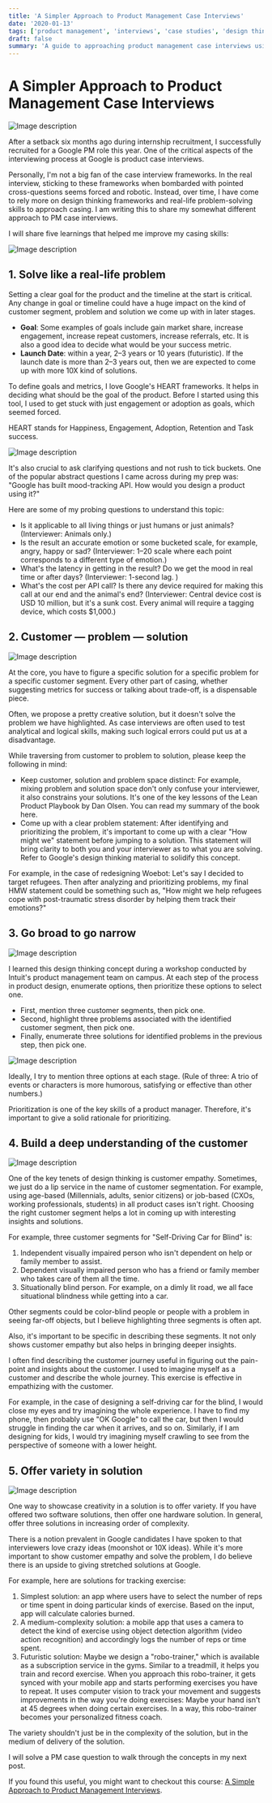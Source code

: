 ```yaml
---
title: 'A Simpler Approach to Product Management Case Interviews'
date: '2020-01-13'
tags: ['product management', 'interviews', 'case studies', 'design thinking']
draft: false
summary: 'A guide to approaching product management case interviews using design thinking frameworks and real-life problem-solving skills, based on personal experience recruiting for a Google PM role.'
---
```


# A Simpler Approach to Product Management Case Interviews

![Image description](/static/images/1__zMIz1qgX3hIZtduiTYsSA.webp)

After a setback six months ago during internship recruitment, I successfully recruited for a Google PM role this year. One of the critical aspects of the interviewing process at Google is product case interviews.

Personally, I'm not a big fan of the case interview frameworks. In the real interview, sticking to these frameworks when bombarded with pointed cross-questions seems forced and robotic. Instead, over time, I have come to rely more on design thinking frameworks and real-life problem-solving skills to approach casing. I am writing this to share my somewhat different approach to PM case interviews.

I will share five learnings that helped me improve my casing skills:

![Image description](/static/images/2.webp)

## 1. Solve like a real-life problem

Setting a clear goal for the product and the timeline at the start is critical. Any change in goal or timeline could have a huge impact on the kind of customer segment, problem and solution we come up with in later stages.

- **Goal**: Some examples of goals include gain market share, increase engagement, increase repeat customers, increase referrals, etc. It is also a good idea to decide what would be your success metric.
- **Launch Date**: within a year, 2–3 years or 10 years (futuristic). If the launch date is more than 2–3 years out, then we are expected to come up with more 10X kind of solutions.

To define goals and metrics, I love Google's HEART frameworks. It helps in deciding what should be the goal of the product. Before I started using this tool, I used to get stuck with just engagement or adoption as goals, which seemed forced.

HEART stands for Happiness, Engagement, Adoption, Retention and Task success.

![Image description](/static/images/3.webp)

It's also crucial to ask clarifying questions and not rush to tick buckets. One of the popular abstract questions I came across during my prep was: "Google has built mood-tracking API. How would you design a product using it?"

Here are some of my probing questions to understand this topic:

- Is it applicable to all living things or just humans or just animals? (Interviewer: Animals only.)
- Is the result an accurate emotion or some bucketed scale, for example, angry, happy or sad? (Interviewer: 1–20 scale where each point corresponds to a different type of emotion.)
- What's the latency in getting in the result? Do we get the mood in real time or after days? (Interviewer: 1-second lag. )
- What's the cost per API call? Is there any device required for making this call at our end and the animal's end? (Interviewer: Central device cost is USD 10 million, but it's a sunk cost. Every animal will require a tagging device, which costs $1,000.)

## 2. Customer — problem — solution

![Image description](/static/images/4.webp)

At the core, you have to figure a specific solution for a specific problem for a specific customer segment. Every other part of casing, whether suggesting metrics for success or talking about trade-off, is a dispensable piece.

Often, we propose a pretty creative solution, but it doesn't solve the problem we have highlighted. As case interviews are often used to test analytical and logical skills, making such logical errors could put us at a disadvantage.

While traversing from customer to problem to solution, please keep the following in mind:

- Keep customer, solution and problem space distinct: For example, mixing problem and solution space don't only confuse your interviewer, it also constrains your solutions. It's one of the key lessons of the Lean Product Playbook by Dan Olsen. You can read my summary of the book here.
- Come up with a clear problem statement: After identifying and prioritizing the problem, it's important to come up with a clear "How might we" statement before jumping to a solution. This statement will bring clarity to both you and your interviewer as to what you are solving. Refer to Google's design thinking material to solidify this concept.

For example, in the case of redesigning Woebot: Let's say I decided to target refugees. Then after analyzing and prioritizing problems, my final HMW statement could be something such as, "How might we help refugees cope with post-traumatic stress disorder by helping them track their emotions?"

## 3. Go broad to go narrow

![Image description](/static/images/5.webp)

I learned this design thinking concept during a workshop conducted by Intuit's product management team on campus. At each step of the process in product design, enumerate options, then prioritize these options to select one.

- First, mention three customer segments, then pick one.
- Second, highlight three problems associated with the identified customer segment, then pick one.
- Finally, enumerate three solutions for identified problems in the previous step, then pick one.

![Image description](/static/images/6.webp)

Ideally, I try to mention three options at each stage. (Rule of three: A trio of events or characters is more humorous, satisfying or effective than other numbers.)

Prioritization is one of the key skills of a product manager. Therefore, it's important to give a solid rationale for prioritizing.

## 4. Build a deep understanding of the customer

![Image description](/static/images/7.webp)

One of the key tenets of design thinking is customer empathy. Sometimes, we just do a lip service in the name of customer segmentation. For example, using age-based (Millennials, adults, senior citizens) or job-based (CXOs, working professionals, students) in all product cases isn't right. Choosing the right customer segment helps a lot in coming up with interesting insights and solutions.

For example, three customer segments for "Self-Driving Car for Blind" is:

1. Independent visually impaired person who isn't dependent on help or family member to assist.
2. Dependent visually impaired person who has a friend or family member who takes care of them all the time.
3. Situationally blind person. For example, on a dimly lit road, we all face situational blindness while getting into a car.

Other segments could be color-blind people or people with a problem in seeing far-off objects, but I believe highlighting three segments is often apt.

Also, it's important to be specific in describing these segments. It not only shows customer empathy but also helps in bringing deeper insights.

I often find describing the customer journey useful in figuring out the pain-point and insights about the customer. I used to imagine myself as a customer and describe the whole journey. This exercise is effective in empathizing with the customer.

For example, in the case of designing a self-driving car for the blind, I would close my eyes and try imagining the whole experience. I have to find my phone, then probably use "OK Google" to call the car, but then I would struggle in finding the car when it arrives, and so on. Similarly, if I am designing for kids, I would try imagining myself crawling to see from the perspective of someone with a lower height.

## 5. Offer variety in solution

![Image description](/static/images/8.webp)

One way to showcase creativity in a solution is to offer variety. If you have offered two software solutions, then offer one hardware solution. In general, offer three solutions in increasing order of complexity.

There is a notion prevalent in Google candidates I have spoken to that interviewers love crazy ideas (moonshot or 10X ideas). While it's more important to show customer empathy and solve the problem, I do believe there is an upside to giving stretched solutions at Google.

For example, here are solutions for tracking exercise:

1. Simplest solution: an app where users have to select the number of reps or time spent in doing particular kinds of exercise. Based on the input, app will calculate calories burned.
2. A medium-complexity solution: a mobile app that uses a camera to detect the kind of exercise using object detection algorithm (video action recognition) and accordingly logs the number of reps or time spent.
3. Futuristic solution: Maybe we design a "robo-trainer," which is available as a subscription service in the gyms. Similar to a treadmill, it helps you train and record exercise. When you approach this robo-trainer, it gets synced with your mobile app and starts performing exercises you have to repeat. It uses computer vision to track your movement and suggests improvements in the way you're doing exercises: Maybe your hand isn't at 45 degrees when doing certain exercises. In a way, this robo-trainer becomes your personalized fitness coach.

The variety shouldn't just be in the complexity of the solution, but in the medium of delivery of the solution.

I will solve a PM case question to walk through the concepts in my next post.

If you found this useful, you might want to checkout this course: [A Simple Approach to Product Management Interviews](https://pm-interview-prep1.teachable.com/p/pm-interview-course).
